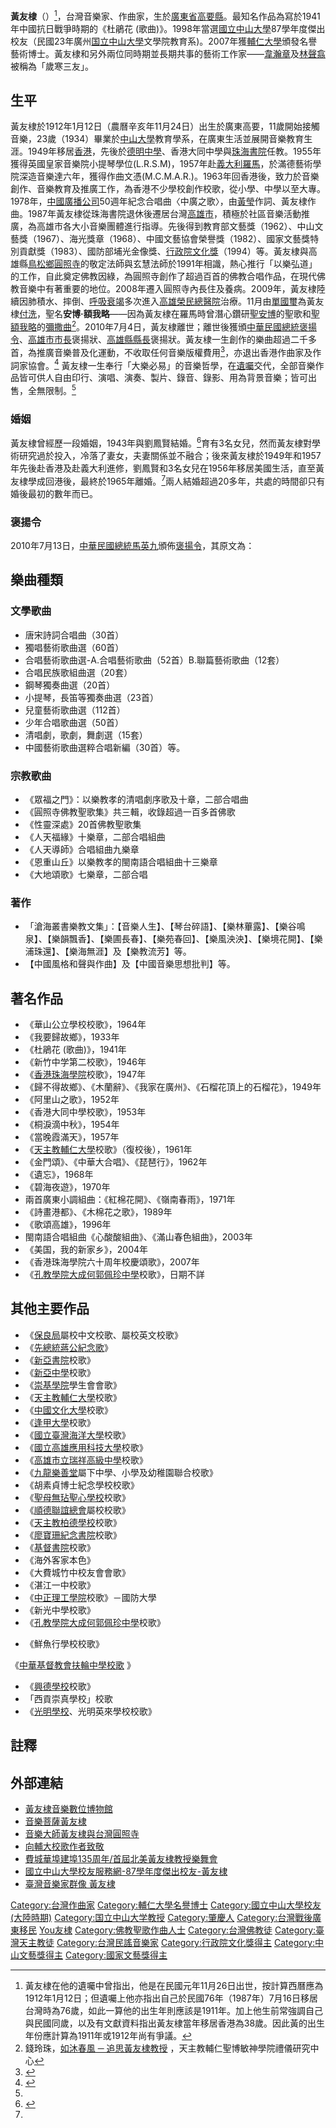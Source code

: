 {{藝人
|姓名 = 黃友棣
|類型 = 作曲家
|圖片 = HwangYau-tai1983HongKong.jpg
|圖片尺寸 = 200px
|圖片簡介 = 1983年的黃友棣，攝於香港。
|羅馬拼音 = Hwang Yau-tai
|國籍 = {{ROC}}
|籍貫 = [[廣東|廣東]][[肇慶|肇慶]]
|出生日期 = {{birth_date|1912|1|12}}
|出生地點 =  {{ROC-1912}}[[廣東省_(中華民國)|廣東省]][[高要縣|高要縣]]
|逝世日期 = {{dda|2010|7|4|1912|1|12}}
|逝世地點 =  {{ROC}}[[高雄市_(1979年-2010年)|高雄市]][[高雄榮民總醫院|高雄榮民總醫院]]
|職業 = 作曲家
|語言 =
|教育程度 = 國立中山大學（今廣州[[中山大學|中山大學]]）教育學系畢業
|宗教信仰 = [[佛教|佛教]]<ref>[http://www.yct.com.tw/990110.html 音樂大師黃友棣教授與圓照寺] {{Wayback|url=http://www.yct.com.tw/990110.html |date=20101219072717 }}，圓照寺 83350 高雄縣鳥松鄉鋛埔路四巷十號</ref>、[[天主教|天主教]]
|音樂類型 = 合唱歌曲、[[民謠|民謠]]、宗教歌曲、愛國歌曲、[[校歌|校歌]]
|演奏樂器 =
|代表作 = 《杜鵑花》，1941年
|網站 = [https://web.archive.org/web/20100711073333/http://mim.khcc.gov.tw/hyl/ 黃友棣音樂數位博物館]
}}
'''黃友棣'''（{{bd|1912年|1月12日|2010年|7月4日|catIdx=Huang黃友棣}}）<ref>黃友棣在他的遺囑中曾指出，他是在民國元年11月26日出世，按計算西曆應為1912年1月12日；但遺囑上他亦指出自己於民國76年（1987年）7月16日移居台灣時為76歲，如此一算他的出生年則應該是1911年。加上他生前常強調自己與民國同歲，以及有文獻資料指出黃友棣當年移居香港為38歲。因此黃的出生年份應計算為1911年或1912年尚有爭議。</ref>，台灣音樂家、作曲家，生於[[廣東省_(中華民國)|廣東省]][[高要縣|高要縣]]。最知名作品為寫於1941年中國抗日戰爭時期的《杜鵑花 (歌曲)》。1998年當選[[國立中山大學|國立中山大學]]87學年度傑出校友（民國23年廣州[[中山大学|国立中山大學]]文學院教育系)。2007年獲[[天主教輔仁大學|輔仁大學]]頒發名譽藝術博士。黃友棣和另外兩位同時期並長期共事的藝術工作家——[[韋瀚章|韋瀚章]]及[[林聲翕|林聲翕]]被稱為「歲寒三友」。

==生平==
黃友棣於1912年1月12日（農曆辛亥年11月24日）出生於廣東高要，11歲開始接觸音樂，23歲（1934）畢業於[[中山大學|中山大學]]教育學系，在廣東生活並展開音樂教育生涯。1949年移居[[香港|香港]]，先後於[[德明中學|德明中學]]、香港大同中學與[[珠海書院|珠海書院]]任教。1955年獲得英國皇家音樂院小提琴學位(L.R.S.M)，1957年赴[[義大利|義大利]][[羅馬|羅馬]]，於滿德藝術學院深造音樂達六年，獲得作曲文憑(M.C.M.A.R.)。1963年回香港後，致力於音樂創作、音樂教育及推廣工作，為香港不少學校創作校歌，從小學、中學以至大專。1978年，[[中國廣播公司|中國廣播公司]]50週年紀念合唱曲〈中廣之歌〉，由[[黃瑩|黃瑩]]作詞、黃友棣作曲。1987年黃友棣從珠海書院退休後遷居台灣[[高雄市|高雄市]]，積極於社區音樂活動推廣，為高雄市各大小音樂團體進行指導。先後得到教育部文藝獎（1962）、中山文藝獎（1967）、海光獎章（1968）、中國文藝協會榮譽獎（1982）、國家文藝獎特別貢獻獎（1983）、國防部埔光金像獎、[[行政院文化獎|行政院文化獎]]（1994）等。黃友棣與高雄縣[[鳥松區|鳥松鄉]][[圓照寺|圓照寺]]的敬定法師與玄慧法師於1991年相識，熱心推行「以樂弘道」的工作，自此奠定佛教因綠，為圓照寺創作了超過百首的佛教合唱作品，在現代佛教音樂中有著重要的地位。2008年遷入圓照寺內長住及養病。2009年，黃友棣陸續因肺積水、摔倒、[[呼吸衰竭|呼吸衰竭]]多次進入[[高雄榮民總醫院|高雄榮民總醫院]]治療。11月由[[單國璽|單國璽]]為黃友棣[[洗禮|付洗]]，聖名'''安博·額我略'''——因為黃友棣在羅馬時曾潛心鑽研[[安波羅修|聖安博]]的聖歌和[[教宗額我略一世|聖額我略]]的[[彌撒曲|彌撒曲]]<ref>錢玲珠，[http://www.catholic.org.tw/theology/public/liyi/topics/music/YiuDi/ 如沐春風 ─ 追思黃友棣教授] {{Wayback|url=http://www.catholic.org.tw/theology/public/liyi/topics/music/YiuDi/ |date=20161126065046 }}，天主教輔仁聖博敏神學院禮儀研究中心</ref>。2010年7月4日，黃友棣離世；離世後獲頒[[中華民國總統|中華民國總統]][[褒揚令|褒揚令]]、[[高雄市市長|高雄市市長]]褒揚狀、[[高雄縣縣長|高雄縣縣長]]褒揚狀。黃友棣一生創作的樂曲超過二千多首，為推廣音樂普及化運動，不收取任何音樂版權費用<ref name="tvbs">{{Cite web |url=http://news.tvbs.com.tw/entry/98081 |title=音樂家黃友棣過世　無私精神後人懷念，TVBS，2010年7月5日。 |access-date=2014年8月23日 |archive-date=2020年5月26日 |archive-url=https://web.archive.org/web/20200526052914/https://news.tvbs.com.tw/entry/98081 |dead-url=no }}</ref>，亦退出香港作曲家及作詞家協會。<ref>{{Cite web |url=http://www.youtube.com/watch?v=4egWBpXqBUk |title=由 1:01-1:38 |access-date=2011-09-19 |archive-date=2020-05-26 |archive-url=https://web.archive.org/web/20200526052918/https://www.youtube.com/watch?v=4egWBpXqBUk |dead-url=no }}</ref> 黃友棣一生奉行「大樂必易」的音樂哲學，在[[遺囑|遺囑]]交代，全部音樂作品皆可供人自由印行、演唱、演奏、製片、錄音、錄影、用為背景音樂；皆可出售，全無限制。<ref name="tvbs"></ref>

===婚姻===
黃友棣曾經歷一段婚姻，1943年與劉鳳賢結婚。<ref name="tw">{{Cite web |url=http://www.taiwan-panorama.com/show_issue.php?id=2005129412102c.txt&table1=1&cur_page=1&distype=text |title=台灣光華雜誌：歌聲滿人間 ──音樂大師黃友棣。 |access-date=2013-09-19 |archive-date=2017-04-01 |archive-url=https://web.archive.org/web/20170401144034/https://www.taiwan-panorama.com/show_issue.php?id=2005129412102c.txt&table1=1&cur_page=1&distype=text |dead-url=no }}</ref>育有3名女兒，然而黃友棣對學術研究過於投入，冷落了妻女，夫妻關係並不融合；後來黃友棣於1949年和1957年先後赴香港及赴義大利進修，劉鳳賢和3名女兒在1956年移居美國生活，直至黃友棣學成回港後，最終於1965年離婚。<ref name="tw"></ref>兩人結婚超過20多年，共處的時間卻只有婚後最初的數年而已。

===褒揚令===
2010年7月13日，[[中華民國總統|中華民國總統]][[馬英九|馬英九]]頒佈[[褒揚令|褒揚令]]，其原文為：{{cquote|音樂大師黃友棣，高華軒秀，堅毅澹泊。沖齡偃蹇困頓，淬礪奮發，卒業[[國立中山大學|國立中山大學]]教育系；壯歲獲英國皇家音樂學院小提琴教師與義大利滿德藝術院作曲文憑，超群軼類，面壁功深。崢嶸歲月，潛心樂教，揭櫫「傳統音樂現代化、愛國歌曲藝術化」理念，爰以「杜鵑花」、「問鶯燕」、「歸不得故鄉」等佳品，體現抗戰民族意識，抒發流離思鄉情懷，迴腸盪氣，撫慰沾溉；餘響繞梁，天籟悠遠。嗣輾轉來臺卜居，編寫臺灣民謠組曲，創作宗教禮讚聖歌，鈞天廣樂，玄妙精微，無私留予後人傳唱。曾獲頒教育部文藝獎、國家文藝基金會特別貢獻獎、行政院文化獎、文建會資深文化人獎、高雄市文藝終身成就獎暨[[輔仁大學|輔仁大學]]名譽藝術學博士學位等殊榮，銅柱樹績，懋勛脩廣。綜其生平，涵泳中華固有文化神髓，見證國家百年音樂史乘，雅韻簫韶，緒風遐舉；德言芳猷，千古輝耀。遽聞期頤歸真，曷勝軫悼，應予明令褒揚，用示政府崇禮賢哲之至意。|總　統　[[馬英九|馬英九]]|中華民國總統府<ref>褒揚令—黃友棣[http://www.president.gov.tw/Default.aspx?tabid=131&itemid=21947]</ref><ref name="paper-2010-6932">{{cite web|url= http://www.president.gov.tw/Portals/0/Bulletins/paper/pdf/6932.pdf |title=總統府公報 |work=第6932號 | date=2010-07-21 | publisher= [[中華民國總統府|中華民國總統府]] |accessdate=2016-02-13 }}</ref>}}

==樂曲種類==

===文學歌曲===
*唐宋詩詞合唱曲（30首）
*獨唱藝術歌曲選（60首）
*合唱藝術歌曲選-A.合唱藝術歌曲（52首）B.聯篇藝術歌曲（12套）
*合唱民族歌組曲選（20套）
*鋼琴獨奏曲選（20首）
*小提琴，長笛等獨奏曲選（23首）
*兒童藝術歌曲選（112首）
*少年合唱歌曲選（50首）
*清唱劇，歌劇，舞劇選（15套）
*中國藝術歌曲選粹合唱新編（30首）等。

===宗教歌曲===
*《眾福之門》：以樂教孝的清唱劇序歌及十章，二部合唱曲
*《圓照寺佛教聖歌集》共三輯，收錄超過一百多首佛歌
*《性靈深處》20首佛教聖歌集
*《人天福緣》十樂章，二部合唱組曲
*《人天導師》合唱組曲九樂章
*《恩重山丘》以樂教孝的閩南語合唱組曲十三樂章
*《大地頌歌》七樂章，二部合唱

===著作===
*「滄海叢書樂教文集」：【音樂人生】、【琴台碎語】、【樂林蓽露】、【樂谷鳴泉】、【樂韻飄香】、【樂圃長春】、【樂苑春回】、【樂風泱泱】、【樂境花開】、【樂浦珠還】、【樂海無涯】及【樂教流芳】等。
*【中國風格和聲與作曲】及【中國音樂思想批判】等。

== 著名作品 ==
* 《華山公立學校校歌》，1964年
* 《我要歸故鄉》，1933年
* 《杜鵑花 (歌曲)》，1941年
* 《新竹中学第二校歌》，1946年
* 《[[香港珠海學院|香港珠海學院]]校歌》，1947年
* 《歸不得故鄉》、《木蘭辭》、《我家在廣州》、《石榴花頂上的石榴花》，1949年
* 《阿里山之歌》，1952年
* 《香港大同中學校歌》，1953年
* 《桐淚滴中秋》，1954年
* 《當晚霞滿天》，1957年
* 《[[天主教輔仁大學|天主教輔仁大學]]校歌》（復校後），1961年
* 《金門頌》、《中華大合唱》、《琵琶行》，1962年
* 《遺忘》，1968年
* 《碧海夜遊》，1970年
* 兩首廣東小調組曲：《紅棉花開》、《嶺南春雨》，1971年
* 《詩畫港都》、《木棉花之歌》，1989年
* 《歌頌高雄》，1996年
* 閩南語合唱組曲《心酸酸組曲》、《滿山春色組曲》，2003年
* 《美国，我的新家乡》，2004年
* 《香港珠海學院六十周年校慶頌歌》，2007年
*《[[孔教學院大成何郭佩珍中學|孔教學院大成何郭佩珍中學]]校歌》，日期不詳

== 其他主要作品 ==
* 《[[保良局|保良局]]屬校中文校歌、屬校英文校歌》
* 《[[先總統蔣公紀念歌|先總統蔣公紀念歌]]》
* 《[[新亞書院|新亞書院]]校歌》
* 《[[新亞中學|新亞中學]]校歌》
* 《[[崇基學院|崇基學院]]學生會會歌》
* 《[[天主教輔仁大學|天主教輔仁大學]]校歌》
* 《[[中國文化大學|中國文化大學]]校歌》
* 《[[逢甲大學|逢甲大學]]校歌》
* 《[[國立臺灣海洋大學|國立臺灣海洋大學]]校歌》
* 《[[國立高雄應用科技大學|國立高雄應用科技大學]]校歌》
* 《[[高雄市立瑞祥高級中學|高雄市立瑞祥高級中學]]校歌》
* 《[[九龍樂善堂|九龍樂善堂]]屬下中學、小學及幼稚園聯合校歌》
* 《胡素貞博士紀念學校校歌》
* 《[[聖母無玷聖心學校|聖母無玷聖心學校]]校歌》
* 《[[順德聯誼總會|順德聯誼總會]]屬校校歌》
* 《[[天主教柏德學校|天主教柏德學校]]校歌》
* 《[[廖寶珊紀念書院|廖寶珊紀念書院]]校歌》
* 《[[基督書院|基督書院]]校歌》
* 《海外客家本色》
* 《大費城竹中校友會會歌》
* 《湛江一中校歌》
* 《[[中正理工學院|中正理工學院]]校歌》－國防大學
* 《新光中學校歌》
* 《[[孔教學院大成何郭佩珍中學|孔教學院大成何郭佩珍中學]]校歌》

* 《鮮魚行學校校歌》
《[https://www.youtube.com/watch?v=e3Onh5xTmDA 中華基督教會扶輪中學校歌] {{Wayback|url=https://www.youtube.com/watch?v=e3Onh5xTmDA |date=20200526052937 }}》
*《[[興德學校|興德學校]]校歌》
*「西貢崇真學校」校歌
*《[[光明學校|光明學校]]、光明英來學校校歌》

== 註釋 ==
{{reflist}}

== 外部連結 ==
* [http://mim.ksml.edu.tw/hyl/ 黃友棣音樂數位博物館] {{Wayback|url=http://mim.ksml.edu.tw/hyl/ |date=20200929233005 }}
* [http://www.inmjh.kh.edu.tw/music/index.htm 音樂菩薩黃友棣] {{Wayback|url=http://www.inmjh.kh.edu.tw/music/index.htm |date=20120918183457 }}
* [http://www.yct.com.tw/990110.html 音樂大師黃友棣與台灣圓照寺]{{Wayback|url=http://www.yct.com.tw/990110.html |date=20101219072717 }}
* [http://www.libertytimes.com.tw/2010/new/jul/20/today-o9.htm 向輔大校歌作者致敬] {{Wayback|url=http://www.libertytimes.com.tw/2010/new/jul/20/today-o9.htm |date=20121121011320 }}
* [http://www.angelfire.com/musicals/concert30 費城華埠建埠135周年/首屆北美黃友棣教授樂舞會] {{Wayback|url=http://www.angelfire.com/musicals/concert30 |date=20210410214054 }}
* [http://alumni.web.nsysu.edu.tw/files/13-1354-164980.php?Lang=zh-tw 國立中山大學校友服務網-87學年度傑出校友-黃友棣]{{Dead link|date=2020年3月 |bot=InternetArchiveBot |fix-attempted=yes }}
* [http://musiciantw.ncfta.gov.tw/list.aspx?c=&p=M006 臺灣音樂家群像 黃友棣] {{Wayback|url=http://musiciantw.ncfta.gov.tw/list.aspx?c=&p=M006 |date=20210126190054 }}



{{DEFAULTSORT:H黃友棣}}
[[Category:台灣作曲家|Category:台灣作曲家]]
[[Category:輔仁大學名譽博士|Category:輔仁大學名譽博士]]
[[Category:國立中山大學校友_(大陸時期)|Category:國立中山大學校友 (大陸時期)]]
[[Category:国立中山大学教授|Category:国立中山大学教授]]
[[Category:肇慶人|Category:肇慶人]]
[[Category:台灣戰後廣東移民|Category:台灣戰後廣東移民]]
[[Category:黃姓|You友棣]]
[[Category:佛教聖歌作曲人士|Category:佛教聖歌作曲人士]]
[[Category:台灣佛教徒|Category:台灣佛教徒]]
[[Category:臺灣天主教徒|Category:臺灣天主教徒]]
[[Category:台灣民謠音樂家|Category:台灣民謠音樂家]]
[[Category:行政院文化獎得主|Category:行政院文化獎得主]]
[[Category:中山文藝獎得主|Category:中山文藝獎得主]]
[[Category:國家文藝獎得主|Category:國家文藝獎得主]]